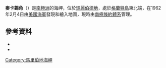 {{coord|74|25|S|130|59|W|source:GNIS|display=title}}

'''麥卡錫角'''（{{lang-en|McCarthy Point}}）是[[南極洲|南極洲]]的海岬，位於[[瑪麗伯德地|瑪麗伯德地]]，處於[[格蘭特島|格蘭特島]]東北端，在1962年2月4日由[[美國海軍|美國海軍]]發現和繪入地圖，現時由[[南極條約體系|南極條約體系]]管理。

==參考資料==
*{{cite gnis | type = antarid | id = 9642| name = McCarthy Point | accessdate = 2013-09-04}}
*{{usgs-gazetteer|id=9642}}

{{DEFAULTSORT:McCarthy Point}}
[[Category:馬里伯地海岬|Category:馬里伯地海岬]]


{{MarieByrdLand-geo-stub}}